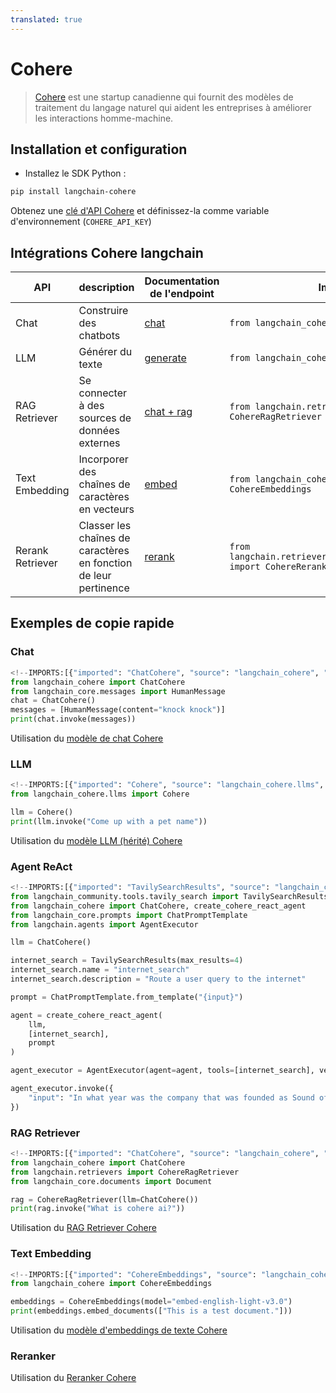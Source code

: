 ```yaml
---
translated: true
---
```


# Cohere

>[Cohere](https://cohere.ai/about) est une startup canadienne qui fournit des modèles de traitement du langage naturel
> qui aident les entreprises à améliorer les interactions homme-machine.

## Installation et configuration

- Installez le SDK Python :

```bash
pip install langchain-cohere
```

Obtenez une [clé d'API Cohere](https://dashboard.cohere.ai/) et définissez-la comme variable d'environnement (`COHERE_API_KEY`)

## Intégrations Cohere langchain

|API|description|Documentation de l'endpoint|Import|Exemple d'utilisation|
|---|---|---|---|---|
|Chat|Construire des chatbots|[chat](https://docs.cohere.com/reference/chat)|`from langchain_cohere import ChatCohere`|[cohere.ipynb](/docs/integrations/chat/cohere)|
|LLM|Générer du texte|[generate](https://docs.cohere.com/reference/generate)|`from langchain_cohere.llms import Cohere`|[cohere.ipynb](/docs/integrations/llms/cohere)|
|RAG Retriever|Se connecter à des sources de données externes|[chat + rag](https://docs.cohere.com/reference/chat)|`from langchain.retrievers import CohereRagRetriever`|[cohere.ipynb](/docs/integrations/retrievers/cohere)|
|Text Embedding|Incorporer des chaînes de caractères en vecteurs|[embed](https://docs.cohere.com/reference/embed)|`from langchain_cohere import CohereEmbeddings`|[cohere.ipynb](/docs/integrations/text_embedding/cohere)|
|Rerank Retriever|Classer les chaînes de caractères en fonction de leur pertinence|[rerank](https://docs.cohere.com/reference/rerank)|`from langchain.retrievers.document_compressors import CohereRerank`|[cohere.ipynb](/docs/integrations/retrievers/cohere-reranker)|

## Exemples de copie rapide

### Chat

```python
<!--IMPORTS:[{"imported": "ChatCohere", "source": "langchain_cohere", "docs": "https://api.python.langchain.com/en/latest/chat_models/langchain_cohere.chat_models.ChatCohere.html", "title": "Cohere"}, {"imported": "HumanMessage", "source": "langchain_core.messages", "docs": "https://api.python.langchain.com/en/latest/messages/langchain_core.messages.human.HumanMessage.html", "title": "Cohere"}]-->
from langchain_cohere import ChatCohere
from langchain_core.messages import HumanMessage
chat = ChatCohere()
messages = [HumanMessage(content="knock knock")]
print(chat.invoke(messages))
```

Utilisation du [modèle de chat Cohere](/docs/integrations/chat/cohere)

### LLM

```python
<!--IMPORTS:[{"imported": "Cohere", "source": "langchain_cohere.llms", "docs": "https://api.python.langchain.com/en/latest/llms/langchain_cohere.llms.Cohere.html", "title": "Cohere"}]-->
from langchain_cohere.llms import Cohere

llm = Cohere()
print(llm.invoke("Come up with a pet name"))
```

Utilisation du [modèle LLM (hérité) Cohere](/docs/integrations/llms/cohere)

### Agent ReAct

```python
<!--IMPORTS:[{"imported": "TavilySearchResults", "source": "langchain_community.tools.tavily_search", "docs": "https://api.python.langchain.com/en/latest/tools/langchain_community.tools.tavily_search.tool.TavilySearchResults.html", "title": "Cohere"}, {"imported": "ChatCohere", "source": "langchain_cohere", "docs": "https://api.python.langchain.com/en/latest/chat_models/langchain_cohere.chat_models.ChatCohere.html", "title": "Cohere"}, {"imported": "create_cohere_react_agent", "source": "langchain_cohere", "docs": "https://api.python.langchain.com/en/latest/react_multi_hop/langchain_cohere.react_multi_hop.agent.create_cohere_react_agent.html", "title": "Cohere"}, {"imported": "ChatPromptTemplate", "source": "langchain_core.prompts", "docs": "https://api.python.langchain.com/en/latest/prompts/langchain_core.prompts.chat.ChatPromptTemplate.html", "title": "Cohere"}, {"imported": "AgentExecutor", "source": "langchain.agents", "docs": "https://api.python.langchain.com/en/latest/agents/langchain.agents.agent.AgentExecutor.html", "title": "Cohere"}]-->
from langchain_community.tools.tavily_search import TavilySearchResults
from langchain_cohere import ChatCohere, create_cohere_react_agent
from langchain_core.prompts import ChatPromptTemplate
from langchain.agents import AgentExecutor

llm = ChatCohere()

internet_search = TavilySearchResults(max_results=4)
internet_search.name = "internet_search"
internet_search.description = "Route a user query to the internet"

prompt = ChatPromptTemplate.from_template("{input}")

agent = create_cohere_react_agent(
    llm,
    [internet_search],
    prompt
)

agent_executor = AgentExecutor(agent=agent, tools=[internet_search], verbose=True)

agent_executor.invoke({
    "input": "In what year was the company that was founded as Sound of Music added to the S&P 500?",
})
```

### RAG Retriever

```python
<!--IMPORTS:[{"imported": "ChatCohere", "source": "langchain_cohere", "docs": "https://api.python.langchain.com/en/latest/chat_models/langchain_cohere.chat_models.ChatCohere.html", "title": "Cohere"}, {"imported": "CohereRagRetriever", "source": "langchain.retrievers", "docs": "https://api.python.langchain.com/en/latest/retrievers/langchain_community.retrievers.cohere_rag_retriever.CohereRagRetriever.html", "title": "Cohere"}, {"imported": "Document", "source": "langchain_core.documents", "docs": "https://api.python.langchain.com/en/latest/documents/langchain_core.documents.base.Document.html", "title": "Cohere"}]-->
from langchain_cohere import ChatCohere
from langchain.retrievers import CohereRagRetriever
from langchain_core.documents import Document

rag = CohereRagRetriever(llm=ChatCohere())
print(rag.invoke("What is cohere ai?"))
```

Utilisation du [RAG Retriever Cohere](/docs/integrations/retrievers/cohere)

### Text Embedding

```python
<!--IMPORTS:[{"imported": "CohereEmbeddings", "source": "langchain_cohere", "docs": "https://api.python.langchain.com/en/latest/embeddings/langchain_cohere.embeddings.CohereEmbeddings.html", "title": "Cohere"}]-->
from langchain_cohere import CohereEmbeddings

embeddings = CohereEmbeddings(model="embed-english-light-v3.0")
print(embeddings.embed_documents(["This is a test document."]))
```

Utilisation du [modèle d'embeddings de texte Cohere](/docs/integrations/text_embedding/cohere)

### Reranker

Utilisation du [Reranker Cohere](/docs/integrations/retrievers/cohere-reranker)
